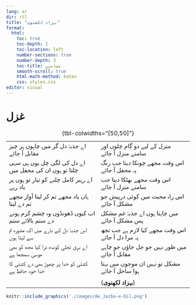 ```yaml
---
lang: ar
dir: rtl
title: "بہزاد لکھنوی"
format:
  html:
    toc: true
    toc-depth: 2
    toc-location: left
    number-sections: true
    number-depth: 3
    toc-title: مضامین
    smooth-scroll: true
    html-math-method: katex
    css: styles.css
editor: visual
---
```


```{=html}
<style>
td, th {
border: none!important;}
    </style>
```
# غزل

<font size = "2"> 

|                                                       |                                                 |
|------------------------------------|------------------------------------|
| اے جذبۂ دل گر میں چاہوں ہر چیز مقابل آ جائے           | منزل کے لیے دو گام چلوں اور سامنے منزل آ جائے   |
| اے دل کی لگی چل یوں ہی سہی چلتا تو ہوں ان کی محفل میں | اس وقت مجھے چونکا دینا جب رنگ پہ محفل آ جائے    |
| اے رہبر کامل چلنے کو تیار تو ہوں پر یاد رہے           | اس وقت مجھے بھٹکا دینا جب سامنے منزل آ جائے     |
| ہاں یاد مجھے تم کر لینا آواز مجھے تم دے لینا          | اس راہ محبت میں کوئی درپیش جو مشکل آ جائے       |
| اب کیوں ڈھونڈوں وہ چشم کرم ہونے دے ستم بالائے ستم     | میں چاہتا ہوں اے جذبۂ غم مشکل پس مشکل آ جائے    |
| اس جذبۂ دل کے بارے میں اک مشورہ تم سے لیتا ہوں        | اس وقت مجھے کیا لازم ہے جب تجھ پہ مرا دل آ جائے |
| اے برق تجلی کوندھ ذرا کیا مجھ کو بھی موسیٰ سمجھا ہے    | میں طور نہیں جو جل جاؤں جو چاہے مقابل آ جائے    |
| کشتی کو خدا پر چھوڑ بھی دے کشتی کا خدا خود حافظ ہے    | مشکل تو نہیں ان موجوں میں بہتا ہوا ساحل آ جائے  |
|                                                       |                                                 |
|                                                       | (**بہزاد لکھنوی**)                              |

: {tbl-colwidths="\[50,50\]"}

</font>


```r
knitr::include_graphics('./images/Ae_Jazba-e-Dil.png')
```
